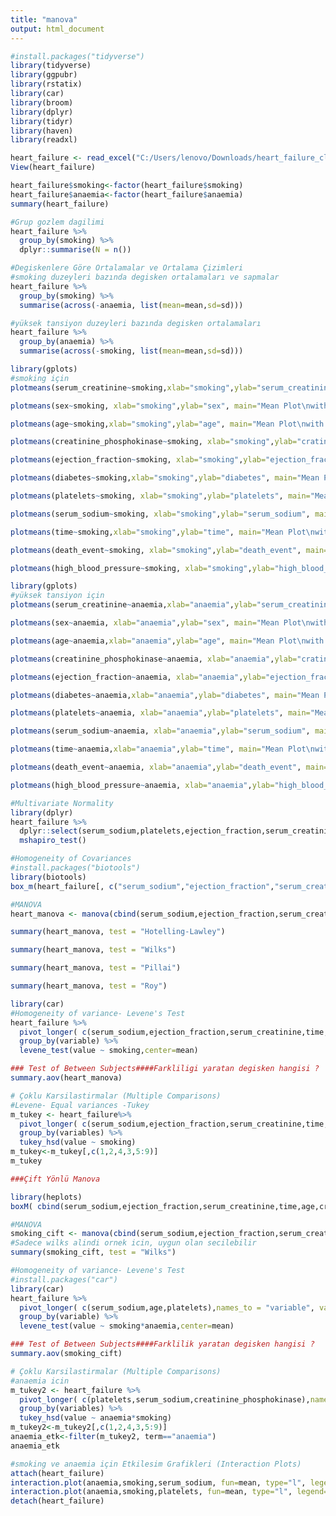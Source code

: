 ---
title: "manova"
output: html_document
---

```{r}
#install.packages("tidyverse")
library(tidyverse)
library(ggpubr)
library(rstatix)
library(car)
library(broom)
library(dplyr)
library(tidyr)
library(haven)
library(readxl)

heart_failure <- read_excel("C:/Users/lenovo/Downloads/heart_failure_clinical_records.xlsx")
View(heart_failure)
```


```{r}
heart_failure$smoking<-factor(heart_failure$smoking)
heart_failure$anaemia<-factor(heart_failure$anaemia)
summary(heart_failure)

```
```{r}
#Grup gozlem dagilimi
heart_failure %>%
  group_by(smoking) %>%
  dplyr::summarise(N = n())
```
```{r}
#Degiskenlere Göre Ortalamalar ve Ortalama Çizimleri
#smoking duzeyleri bazında degisken ortalamaları ve sapmalar
heart_failure %>% 
  group_by(smoking) %>%
  summarise(across(-anaemia, list(mean=mean,sd=sd)))
```


```{r}
#yüksek tansiyon duzeyleri bazında degisken ortalamaları
heart_failure %>% 
  group_by(anaemia) %>%
  summarise(across(-smoking, list(mean=mean,sd=sd)))
```
```{r}
library(gplots)
#smoking için
plotmeans(serum_creatinine~smoking,xlab="smoking",ylab="serum_creatinine", main="Mean Plot\nwith 95% CI",data=heart_failure)

plotmeans(sex~smoking, xlab="smoking",ylab="sex", main="Mean Plot\nwith 95% CI",data=heart_failure)

plotmeans(age~smoking,xlab="smoking",ylab="age", main="Mean Plot\nwith 95% CI",data=heart_failure)

plotmeans(creatinine_phosphokinase~smoking, xlab="smoking",ylab="cratinine_phosphokirase", main="Mean Plot\nwith 95% CI",data=heart_failure)

plotmeans(ejection_fraction~smoking, xlab="smoking",ylab="ejection_fraction", main="Mean Plot\nwith 95% CI",data=heart_failure)

plotmeans(diabetes~smoking,xlab="smoking",ylab="diabetes", main="Mean Plot\nwith 95% CI",data=heart_failure)

plotmeans(platelets~smoking, xlab="smoking",ylab="platelets", main="Mean Plot\nwith 95% CI",data=heart_failure)

plotmeans(serum_sodium~smoking, xlab="smoking",ylab="serum_sodium", main="Mean Plot\nwith 95% CI",data=heart_failure)

plotmeans(time~smoking,xlab="smoking",ylab="time", main="Mean Plot\nwith 95% CI",data=heart_failure)

plotmeans(death_event~smoking, xlab="smoking",ylab="death_event", main="Mean Plot\nwith 95% CI",data=heart_failure)

plotmeans(high_blood_pressure~smoking, xlab="smoking",ylab="high_blood_pressure", main="Mean Plot\nwith 95% CI",data=heart_failure)

```

```{r}
library(gplots)
#yüksek tansiyon için
plotmeans(serum_creatinine~anaemia,xlab="anaemia",ylab="serum_creatinine", main="Mean Plot\nwith 95% CI",data=heart_failure)

plotmeans(sex~anaemia, xlab="anaemia",ylab="sex", main="Mean Plot\nwith 95% CI",data=heart_failure)

plotmeans(age~anaemia,xlab="anaemia",ylab="age", main="Mean Plot\nwith 95% CI",data=heart_failure)

plotmeans(creatinine_phosphokinase~anaemia, xlab="anaemia",ylab="cratinine_phosphokirase", main="Mean Plot\nwith 95% CI",data=heart_failure)

plotmeans(ejection_fraction~anaemia, xlab="anaemia",ylab="ejection_fraction", main="Mean Plot\nwith 95% CI",data=heart_failure)

plotmeans(diabetes~anaemia,xlab="anaemia",ylab="diabetes", main="Mean Plot\nwith 95% CI",data=heart_failure)

plotmeans(platelets~anaemia, xlab="anaemia",ylab="platelets", main="Mean Plot\nwith 95% CI",data=heart_failure)

plotmeans(serum_sodium~anaemia, xlab="anaemia",ylab="serum_sodium", main="Mean Plot\nwith 95% CI",data=heart_failure)

plotmeans(time~anaemia,xlab="anaemia",ylab="time", main="Mean Plot\nwith 95% CI",data=heart_failure)

plotmeans(death_event~anaemia, xlab="anaemia",ylab="death_event", main="Mean Plot\nwith 95% CI",data=heart_failure)

plotmeans(high_blood_pressure~anaemia, xlab="anaemia",ylab="high_blood_pressure", main="Mean Plot\nwith 95% CI",data=heart_failure)

```

```{r}
#Multivariate Normality
library(dplyr)
heart_failure %>%
  dplyr::select(serum_sodium,platelets,ejection_fraction,serum_creatinine,creatinine_phosphokinase,time,age) %>%
  mshapiro_test()
```
```{r}
#Homogeneity of Covariances
#install.packages("biotools")
library(biotools)
box_m(heart_failure[, c("serum_sodium","ejection_fraction","serum_creatinine","time","age")],heart_failure$smoking)

```
```{r}
#MANOVA  
heart_manova <- manova(cbind(serum_sodium,ejection_fraction,serum_creatinine,time,age) ~ smoking,data=heart_failure)

summary(heart_manova, test = "Hotelling-Lawley")

summary(heart_manova, test = "Wilks")

summary(heart_manova, test = "Pillai")

summary(heart_manova, test = "Roy")
```
```{r}

library(car)
#Homogeneity of variance- Levene's Test
heart_failure %>% 
  pivot_longer( c(serum_sodium,ejection_fraction,serum_creatinine,time,age),names_to = "variable", values_to = "value") %>%
  group_by(variable) %>%
  levene_test(value ~ smoking,center=mean)
```
```{r}
### Test of Between Subjects####Farkliligi yaratan degisken hangisi ?
summary.aov(heart_manova)
```
```{r}
# Çoklu Karsilastirmalar (Multiple Comparisons)
#Levene- Equal variances -Tukey
m_tukey <- heart_failure%>%
  pivot_longer( c(serum_sodium,ejection_fraction,serum_creatinine,time,age),names_to = "variables", values_to = "value") %>%
  group_by(variables) %>%
  tukey_hsd(value ~ smoking)
m_tukey<-m_tukey[,c(1,2,4,3,5:9)]
m_tukey
```
```{r}
###Çift Yönlü Manova

library(heplots)
boxM( cbind(serum_sodium,ejection_fraction,serum_creatinine,time,age,creatinine_phosphokinase) ~ smoking*anaemia, data=heart_failure)
```
```{r}
#MANOVA  
smoking_cift <- manova(cbind(serum_sodium,ejection_fraction,serum_creatinine,time,age,creatinine_phosphokinase) ~ smoking*anaemia,data=heart_failure)
#Sadece wilks alindi ornek icin, uygun olan secilebilir
summary(smoking_cift, test = "Wilks")
```
```{r}
#Homogeneity of variance- Levene's Test
#install.packages("car")
library(car)
heart_failure %>% 
  pivot_longer( c(serum_sodium,age,platelets),names_to = "variable", values_to = "value") %>%
  group_by(variable) %>%
  levene_test(value ~ smoking*anaemia,center=mean)
```
```{r}
### Test of Between Subjects####Farklilik yaratan degisken hangisi ?
summary.aov(smoking_cift)
```
```{r}
# Çoklu Karsilastirmalar (Multiple Comparisons)
#anaemia icin
m_tukey2 <- heart_failure %>%
  pivot_longer( c(platelets,serum_sodium,creatinine_phosphokinase),names_to = "variables", values_to = "value") %>%
  group_by(variables) %>%
  tukey_hsd(value ~ anaemia*smoking)
m_tukey2<-m_tukey2[,c(1,2,4,3,5:9)]
anaemia_etk<-filter(m_tukey2, term=="anaemia")
anaemia_etk

```
```{r}
#smoking ve anaemia için Etkilesim Grafikleri (Interaction Plots) 
attach(heart_failure)
interaction.plot(anaemia,smoking,serum_sodium, fun=mean, type="l", legend=TRUE,col=1:3, lwd=2)
interaction.plot(anaemia,smoking,platelets, fun=mean, type="l", legend=TRUE, col=1:3,lwd=2)
detach(heart_failure)


```



